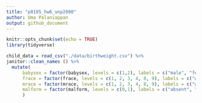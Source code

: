 ```yaml
---
title: "p8105_hw6_unp2000"
author: Uma Palaniappan 
output: github_document
---
```


```r
knitr::opts_chunk$set(echo = TRUE)
library(tidyverse)
```

```r
child_data = read_csv("./data/birthweight.csv") %>%
janitor::clean_names () %>%
  mutate( 
      babysex = factor(babysex, levels = c(1,2), labels = c("male", "female")), 
      frace = factor(frace, levels = c(1, 2, 3, 4, 8, 9), labels = c("white", "black", "asian", "puerto rican", "other", "unknown")),
      mrace = factor(mrace, levels = c(1, 2, 3, 4, 8, 9), labels = c("white", "black", "asian", "puerto rican", "other", "unknown")),
      malform = factor(malform, levels = c(0,1), labels = c("absent", "present"))
      )
```


